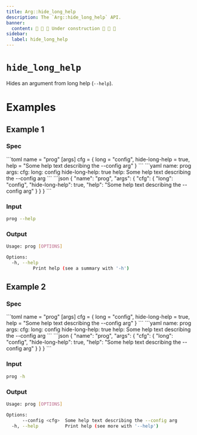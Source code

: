 ```yaml
---
title: Arg::hide_long_help
description: The `Arg::hide_long_help` API.
banner:
  content: 🚧 🚧 🚧 Under construction 🚧 🚧 🚧
sidebar:
  label: hide_long_help
---
```



# `hide_long_help` <LinkButton href="https://docs.rs/clap/latest/clap/struct.Arg.html#method.hide_long_help" icon="open-book" variant="minimal"></LinkButton>

<Badge text="since 0.1.0" size="small" />

Hides an argument from long help (`--help`).

# Examples
## Example 1

### Spec

<Tabs syncKey="format">
  <TabItem label="TOML">
```toml
name = "prog"
[args]
cfg = { long = "config", hide-long-help = true, help = "Some help text describing the --config arg" }
```
  </TabItem>
  <TabItem label="YAML">
```yaml
name: prog
args:
  cfg:
    long: config
    hide-long-help: true
    help: Some help text describing the --config arg
```
  </TabItem>
  <TabItem label="JSON">
```json
{
  "name": "prog",
  "args": {
    "cfg": {
      "long": "config",
      "hide-long-help": true,
      "help": "Some help text describing the --config arg"
    }
  }
}
```
  </TabItem>
</Tabs>

### Input

```bash
prog --help
```

### Output

```bash
Usage: prog [OPTIONS]

Options:
  -h, --help
          Print help (see a summary with '-h')
```
## Example 2

### Spec

<Tabs syncKey="format">
  <TabItem label="TOML">
```toml
name = "prog"
[args]
cfg = { long = "config", hide-long-help = true, help = "Some help text describing the --config arg" }
```
  </TabItem>
  <TabItem label="YAML">
```yaml
name: prog
args:
  cfg:
    long: config
    hide-long-help: true
    help: Some help text describing the --config arg
```
  </TabItem>
  <TabItem label="JSON">
```json
{
  "name": "prog",
  "args": {
    "cfg": {
      "long": "config",
      "hide-long-help": true,
      "help": "Some help text describing the --config arg"
    }
  }
}
```
  </TabItem>
</Tabs>

### Input

```bash
prog -h
```

### Output

```bash
Usage: prog [OPTIONS]

Options:
      --config <cfg>  Some help text describing the --config arg
  -h, --help          Print help (see more with '--help')
```
